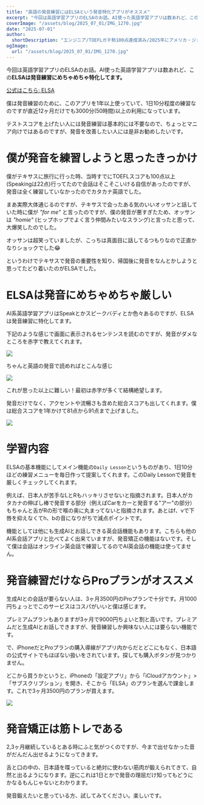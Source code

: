 ```yaml
---
title: "英語の発音練習にはELSAという発音特化アプリがオススメ"
excerpt: "今回は英語学習アプリのELSAのお話。AI使った英語学習アプリは数あれど、このELSAは発音練習にめちゃめちゃ特化してます。僕は発音練習のためにこのアプリを1年以上使っていて、1日10分程度の練習なのですが直近12ヶ月だけでも3000分=50時間以上の利用になっています。"
coverImage: "/assets/blog/2025_07_01/IMG_1270.jpg"
date: "2025-07-01"
author:
  shortDescription: "エンジニア/TOEFLガチ勢100点達成済み/2025年にアメリカ・ジョージア工科大学の修士課程に留学"
ogImage:
  url: "/assets/blog/2025_07_01/IMG_1270.jpg"
---
```


今回は英語学習アプリのELSAのお話。AI使った英語学習アプリは数あれど、この**ELSAは発音練習にめちゃめちゃ特化してます。**

[公式はこちら: ELSA](https://elsaspeak.com/ja/)

僕は発音練習のために、このアプリを1年以上使っていて、1日10分程度の練習なのですが直近12ヶ月だけでも3000分(50時間)以上の利用になっています。

テストスコアを上げたい人には発音練習は基本的には不要なので、ちょっとマニア向けではあるのですが、発音を改善したい人には是非お勧めしたいです。

# 僕が発音を練習しようと思ったきっかけ

僕がテキサスに旅行に行った時、当時すでにTOEFLスコアも100点以上(Speakingは22点)行ってたので会話はそこそこいける自信があったのですが、発音は全く練習していなかったのでカタカナ英語でした。

まあ実際大体通じるのですが、テキサスで会ったある気のいいオッサンと話していた時に僕が *"for me"* と言ったのですが、僕の発音が悪すぎたため、オッサンは *"homie"* (ヒップホップでよく言う仲間みたいなスラング)と言ったと思って、大爆笑したのでした。

オッサンは超笑っていましたが、こっちは真面目に話してるつもりなので正直かなりショックでした😂

というわけでテキサスで発音の重要性を知り、帰国後に発音をなんとかしようと思ってたどり着いたのがELSAでした。

# ELSAは発音にめちゃめちゃ厳しい

AI系英語学習アプリはSpeakとかスピークバディとか色々あるのですが、ELSAは発音練習に特化してます。

下記のような感じで画面に表示されるセンテンスを読むのですが、発音がダメなところを赤字で教えてくれます。

![](/assets/blog/2025_07_01/IMG_1265.jpg)

ちゃんと英語の発音で読めればとこんな感じ

![](/assets/blog/2025_07_01/IMG_1266.jpg)

これが思った以上に難しい！最初は赤字が多くて結構絶望します。

発音だけでなく、アクセントや流暢さも含めた総合スコアも出してくれます。僕は総合スコアを1年かけて81点から91点まで上げました。

![](/assets/blog/2025_07_01/IMG_1264.jpg)

# 学習内容

ELSAの基本機能にしてメイン機能の`Daily Lesson`というものがあり、1日10分ほどの練習メニューを毎日作って提案してくれます。このDaily Lessonで発音を厳しくチェックしてくれます。

例えば、日本人が苦手なLとRもハッキリさせないと指摘されます。日本人がカタカナの伸ばし棒で発音する部分（例えばCarをカーと発音する"アー"の部分）もちゃんと舌がRの形で喉の奥に丸まってないと指摘されます。あとはf、vで下唇を抑えなくてh、bの音になりがちで減点ポイントです。

機能としては他にも生成AIとお話しできる英会話機能もあります。こちらも他のAI系会話アプリと比べてよく出来ていますが、発音矯正の機能はないです。そして僕は会話はオンライン英会話で練習してるのでAI英会話の機能は使ってません。

# 発音練習だけならProプランがオススメ

生成AIとの会話が要らない人は、3ヶ月3500円のProプランで十分です。月1000円ちょっとでこのサービスはコスパがいいと僕は感じます。

プレミアムプランもありますが3ヶ月で9000円ちょいと割と高いです。プレミアムだと生成AIとお話しできますが、発音練習しか興味ない人には要らない機能です。

で、iPhoneだとProプランの購入導線がアプリ内からだとどこにもなく、日本語の公式サイトでもほぼない扱いをされています。探しても購入ボタンが見つかりません。

どこから買うかというと、iPhoneの「設定アプリ」から「iCloudアカウント」>「サブスクリプション」を開き、そこから「ELSA」のプランを選んで課金します。これで3ヶ月3500円のプランが買えます。

![](/assets/blog/2025_07_01/IMG_2EE6423B9850-1.jpeg)

# 発音矯正は筋トレである

2,3ヶ月継続しているとある時にふと気がつくのですが、今まで出せなかった音がだんだん出せるようになってきます。

舌と口の中の、日本語を喋っていると絶対に使わない筋肉が鍛えられてきて、自然と出るようになります。逆にこれは1日とかで発音の理屈だけ知ってもどうにかなるもんじゃないとわかります。

発音鍛えたいと思っている方、試してみてください。楽しいです。

